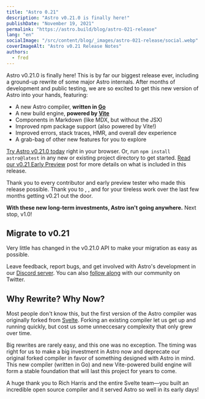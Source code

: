 ```yaml
---
title: "Astro 0.21"
description: "Astro v0.21.0 is finally here!"
publishDate: "November 19, 2021"
permalink: "https://astro.build/blog/astro-021-release"
lang: "en"
socialImage: "/src/content/blog/_images/astro-021-release/social.webp"
coverImageAlt: "Astro v0.21 Release Notes"
authors:
  - fred
---
```



Astro v0.21.0 is finally here! This is by far our biggest release ever, including a ground-up rewrite of some major Astro internals. After months of development and public testing, we are so excited to get this new version of Astro into your hands, featuring:

- A new Astro compiler, **written in [Go](https://golang.org/)**
- A new build engine, **powered by [Vite](https://vitejs.dev/)**
- Components in Markdown (like MDX, but without the JSX)
- Improved npm package support (also powered by Vite!)
- Improved errors, stack traces, HMR, and overall dev experience
- A grab-bag of other new features for you to explore

[Try Astro v0.21.0 today](https://astro.new) right in your browser. Or, run `npm install astro@latest` in any new or existing project directory to get started. [Read our v0.21 Early Preview](/blog/astro-021-preview) post for more details on what is included in this release.

<p>
	Thank you to every contributor and early preview tester who made this release possible. Thank you
	to <Mention name="nate" />, <Mention name="matthew" />, and <Mention name="drew" /> for your
	tireless work over the last few months getting v0.21 out the door.
</p>

**With these new long-term investments, Astro isn't going anywhere.** Next stop, v1.0!

## Migrate to v0.21

Very little has changed in the v0.21.0 API to make your migration as easy as possible.

Leave feedback, report bugs, and get involved with Astro's development in our [Discord server](https://astro.build/chat). You can also [follow along](https://twitter.com/astrodotbuild) with our community on Twitter.

## Why Rewrite? Why Now?

Most people don't know this, but the first version of the Astro compiler was originally forked from [Svelte](https://svelte.dev/docs#Compile_time). Forking an existing compiler let us get up and running quickly, but cost us some unneccesary complexity that only grew over time.

Big rewrites are rarely easy, and this one was no exception. The timing was right for us to make a big investment in Astro now and deprecate our original forked compiler in favor of something designed with Astro in mind. This new compiler (written in Go) and new Vite-powered build engine will form a stable foundation that will last this project for years to come.

<Note type="tip">

A huge thank you to Rich Harris and the entire Svelte team&mdash;you built an incredible open source compiler and it served Astro so well in its early days!

</Note>
